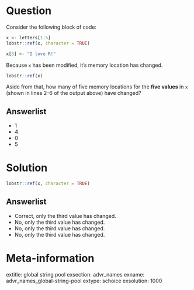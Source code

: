 Question
========

Consider the following block of code:

```r
x <- letters[1:5]
lobstr::ref(x, character = TRUE)

x[3] <- "I love R!"
```

Because `x` has been modified, it's memory location has changed. 

```r
lobstr::ref(x)
```

Aside from that, how many of five memory locations for the **five values** in `x` (shown in lines 2--6 of the output above) have changed? 

Answerlist
----------

* 1
* 4
* 0
* 5

Solution
========

```r
lobstr::ref(x, character = TRUE)
```

Answerlist
----------

* Correct, only the third value has changed.
* No, only the third value has changed.
* No, only the third value has changed.
* No, only the third value has changed.

Meta-information
================
extitle: global string pool
exsection: advr_names
exname: advr_names_global-string-pool
extype: schoice
exsolution: 1000
